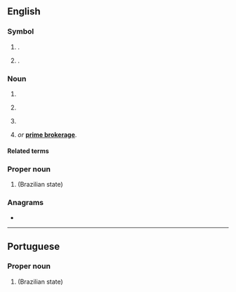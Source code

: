 {{also|Pb|pb}}

==English==

===Symbol===
{{en-symbol}}

# {{lb|en|computing|formal}} {{l|en|petabyte}} {{gloss|1,000 [[terabyte]]s or 10<sup>15</sup> bytes}}.
# {{lb|en|computing|informal}} {{l|en|pebibyte}} {{gloss|2<sup>10</sup> (1024) [[tebibytes]] or 2<sup>50</sup> (1024<sup>5</sup>) [[byte]]s}}.
#: {{syn|en|PiB}}

===Noun===
{{en-noun}}

# {{initialism of|en|peanut butter}}
# {{lb|en|sports}} {{initialism of|en|personal best}}
# {{lb|en|philately}} {{initialism of|en|plate block}}
# {{lb|en|finance}} {{initialism of|en|prime broker|nodot=yes}} ''or'' '''[[prime brokerage]]'''.

====Related terms====
{{rel3|en|title=personal best|
|SB
|WB
|OB
}}

===Proper noun===
{{en-proper noun}}

# {{abbreviation of|en|Paraíba}} (Brazilian state)

===Anagrams===
* {{anagrams|en|a=bp|BP|Bp|Bp.|bp}}

----

==Portuguese==

===Proper noun===
{{head|pt|proper noun}}

# {{abbreviation of|pt|Paraíba}} (Brazilian state)